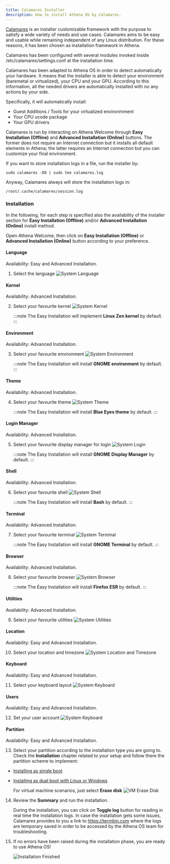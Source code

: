 ```yaml
---
title: Calamares Installer
description: How to install Athena OS by Calamares.
---
```


[Calamares](https://calamares.io/) is an installer customizable framework with the purpose to satisfy a wide variety of needs and use cases. Calamares aims to be easy and usable while remaining independent of any Linux distribution. For these reasons, it has been chosen as installation framework in Athena.

Calamares has been configured with several modules invoked inside /etc/calamares/settings.conf at the installation time.

Calamares has been adapted to Athena OS in order to detect automatically your hardware. It means that the installer is able to detect your environment (baremetal or virtualized), your CPU and your GPU. According to this information, all the needed drivers are automatically installed with no any actions by your side.

Specifically, it will automatically install:
* Guest Additions / Tools for your virtualized environmment
* Your CPU ucode package
* Your GPU drivers

Calamares is run by interacting on Athena Welcome through **Easy Installation (Offline)** and **Advanced Installation (Online)** buttons. The former does not require an Internet connection but it installs all default elements in Athena; the latter requires an Internet connection but you can customize your final environment.

If you want to store installation logs in a file, run the installer by:
```
sudo calamares -D8 | sudo tee calamares.log
```
Anyway, Calamares always will store the installation logs in:
```
/root/.cache/calamares/session.log
```

### Installation

In the following, for each step is specified also the availability of the installer section for **Easy Installation (Offline)** and/or **Advanced Installation (Online)** install method.

Open Athena Welcome, then click on **Easy Installation (Offline)** or **Advanced Installation (Online)** button according to your preference.

#### Language
Availability: Easy and Advanced Installation.

1. Select the language
   ![System Language](@assets/images/calamares-welcome-offline.png)

#### Kernel
Availability: Advanced Installation.

2. Select your favourite kernel
   ![System Kernel](@assets/images/calamares-kernel.png)

   :::note
   The Easy Installation will implement **Linux Zen kernel** by default.
   :::

#### Environment
Availability: Advanced Installation.

3. Select your favourite environment
   ![System Environment](@assets/images/calamares-environment.png)

   :::note
   The Easy Installation will install **GNOME environment** by default.
   :::

#### Theme
Availability: Advanced Installation.

4. Select your favourite theme
   ![System Theme](@assets/images/calamares-theme.png)

   :::note
   The Easy Installation will install **Blue Eyes theme** by default.
   :::

#### Login Manager
Availability: Advanced Installation.

5. Select your favourite display manager for login
   ![System Login](@assets/images/calamares-login.png)

   :::note
   The Easy Installation will install **GNOME Display Manager** by default.
   :::

#### Shell
Availability: Advanced Installation.

6. Select your favourite shell
   ![System Shell](@assets/images/calamares-shell.png)

   :::note
   The Easy Installation will install **Bash** by default.
   :::

#### Terminal
Availability: Advanced Installation.

7. Select your favourite terminal
   ![System Terminal](@assets/images/calamares-terminal.png)

   :::note
   The Easy Installation will install **GNOME Terminal** by default.
   :::

#### Browser
Availability: Advanced Installation.

8. Select your favourite browser
   ![System Browser](@assets/images/calamares-browser.png)

   :::note
   The Easy Installation will install **Firefox ESR** by default.
   :::

#### Utilities
Availability: Advanced Installation.

9. Select your favourite utilities
   ![System Utilities](@assets/images/calamares-utilities.png)

#### Location
Availability: Easy and Advanced Installation.

10. Select your location and timezone
   ![System Location and Timezone](@assets/images/calamares-location.png)

#### Keyboard
Availability: Easy and Advanced Installation.

11. Select your keyboard layout
   ![System Keyboard](@assets/images/calamares-keyboard.png)

#### Users
Availability: Easy and Advanced Installation.

12. Set your user account
   ![System Keyboard](@assets/images/calamares-users.png)

#### Partition
Availability: Easy and Advanced Installation.

13. Select your partition according to the installation type you are going to. Check the **Installation** chapter related to your setup and follow there the partition scheme to implement:
* [Installing as single boot](/en/installation/install-single-boot/#partitioning)
* [Installing as dual boot with Linux or Windows](/en/installation/install-dual-boot/#partitioning)
    
    For virtual machine scenarios, just select **Erase disk**
    ![VM Erase Disk](@assets/images/calamares-vm-erase.png)

14. Review the **Summary** and run the installation.

    During the installation, you can click on **Toggle log** button for reading in real time the installation logs. In case the installation gets some issues, Calamares provides to you a link to https://termbin.com where the logs are temporary saved in order to be accessed by the Athena OS team for troubleshooting.

15. If no errors have been raised during the installation phase, you are ready to use Athena OS!

    ![Installation Finished](@assets/images/calamares-finish.png)

<ImageComponent />
